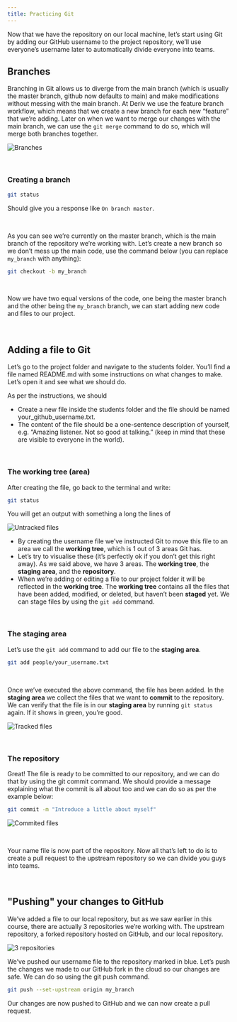 ```yaml
---
title: Practicing Git
---
```


Now that we have the repository on our local machine, let’s start using Git by adding our GitHub username to the project repository, 
we’ll use everyone’s username later to automatically divide everyone into teams.

## Branches

Branching in Git allows us to diverge from the main branch (which is usually the master branch, github now defaults to main) 
and make modifications without messing with the main branch. At Deriv we use the feature branch workflow, which means that we 
create a new branch for each new “feature” that we’re adding. Later on when we want to merge our changes with the main branch, 
we can use the `git merge` command to do so, which will merge both branches together.

![Branches](/branches.png)

<br />

### Creating a branch

```bash
git status
```

Should give you a response like `On branch master`.

<br />

As you can see we’re currently on the master branch, which is the main branch of the repository we’re working with. 
Let’s create a new branch so we don’t mess up the main code, use the command below (you can replace `my_branch` with anything):

```bash
git checkout -b my_branch
```

<br />

Now we have two equal versions of the code, one being the master branch and the other being the `my_branch` branch, 
we can start adding new code and files to our project.

<br />

## Adding a file to Git

Let’s go to the project folder and navigate to the students folder. You’ll find a file named README.md with some instructions 
on what changes to make. Let’s open it and see what we should do.

As per the instructions, we should 
- Create a new file inside the students folder and the file should be named your_github_username.txt. 
- The content of the file should be a one-sentence description of yourself, e.g. “Amazing listener. Not so good at talking.” 
(keep in mind that these are visible to everyone in the world).

<br />

### The working tree (area)

After creating the file, go back to the terminal and write:

```bash
git status
```

You will get an output with something a long the lines of

![Untracked files](/untracked.png)

- By creating the username file we’ve instructed Git to move this file to an area we call the **working tree**, which is 1 out of 3 
areas Git has. 
- Let’s try to visualise these (it’s perfectly ok if you don’t get this right away). As we said above, we have 3 areas. The **working tree**, 
the **staging area**, and the **repository**. 
- When we’re adding or editing a file to our project folder it will be reflected in the **working tree**. The **working tree** contains 
all the files that have been added, modified, or deleted, but haven’t been **staged** yet. We can stage files by using the `git add` command.

<br />

### The staging area

Let’s use the `git add` command to add our file to the **staging area**.

```bash
git add people/your_username.txt
```

<br />

Once we’ve executed the above command, the file has been added. In the **staging area** we collect the files that we want to **commit** to the repository. 
We can verify that the file is in our **staging area** by running `git status` again. If it shows in green, you’re good.

![Tracked files](/tracked.png)

<br />

### The repository

Great! The file is ready to be committed to our repository, and we can do that by using the git commit command. We should provide a message explaining 
what the commit is all about too and we can do so as per the example below:

```bash
git commit -m "Introduce a little about myself"
```

![Commited files](/commited.png)

<br />

Your name file is now part of the repository. Now all that’s left to do is to create a pull request to the upstream repository so we can divide you guys into teams.

<br />

## "Pushing" your changes to GitHub

We’ve added a file to our local repository, but as we saw earlier in this course, there are actually 3 repositories we’re working with. The upstream repository, 
a forked repository hosted on GitHub, and our local repository.

![3 repositories](/3-repos.png)

We’ve pushed our username file to the repository marked in blue. Let’s push the changes we made to our GitHub fork in the cloud so our changes are safe. 
We can do so using the git push command.

```bash
git push --set-upstream origin my_branch
```

Our changes are now pushed to GitHub and we can now create a pull request.


